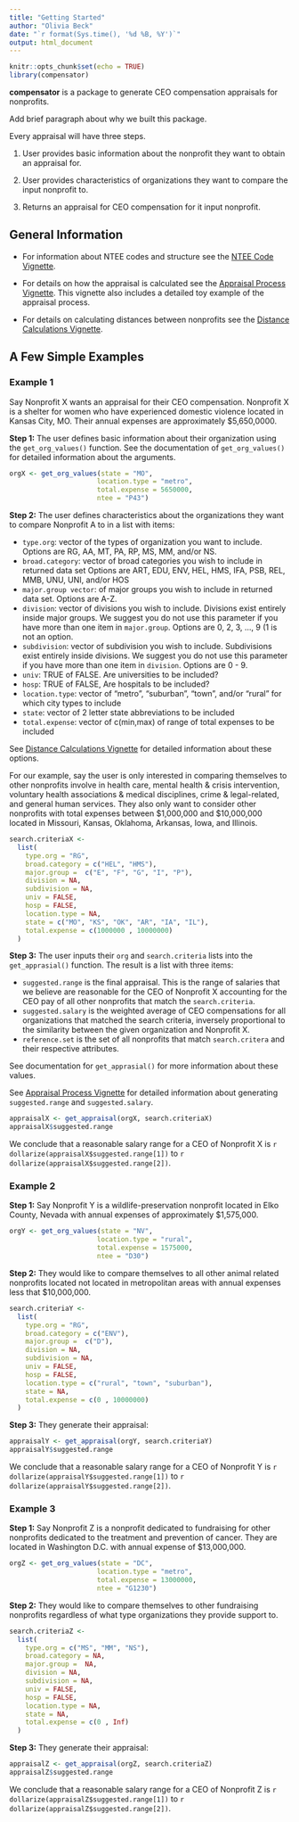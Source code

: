 ```yaml
---
title: "Getting Started"
author: "Olivia Beck"
date: "`r format(Sys.time(), '%d %B, %Y')`"
output: html_document
---
```


```r
knitr::opts_chunk$set(echo = TRUE)
library(compensator)
```

**compensator** is a package to generate CEO compensation appraisals for nonprofits. 


Add brief paragraph about why we built this package. 

Every appraisal will have three steps. 

1. User provides basic information about the nonprofit they want to obtain an appraisal for. 

2. User provides characteristics of organizations they want to compare the input nonprofit to. 
3. Returns an appraisal for CEO compensation for it input nonprofit. 


## General Information 

- For information about NTEE codes and structure see the [NTEE Code Vignette](ntee-codes.html).

- For details on how the appraisal is calculated see the [Appraisal Process Vignette](appraisal-process.html). This vignette also includes a detailed toy example of the appraisal process. 

- For details on calculating distances between nonprofits see the [Distance Calculations Vignette](dist-calcs.html).


## A Few Simple Examples

### Example 1

Say Nonprofit X wants an appraisal for their CEO compensation. Nonprofit X is a shelter for women who have experienced domestic violence located in Kansas City, MO. Their annual expenses are approximately $5,650,0000. 

**Step 1:** The user defines basic information about their organization using the `get_org_values()` function. See the documentation of `get_org_values()` for detailed information about the arguments. 


```r
orgX <- get_org_values(state = "MO",
                      location.type = "metro",
                      total.expense = 5650000,
                      ntee = "P43")
```


**Step 2:** The user defines characteristics about the organizations they want to compare Nonprofit A to in a list with items: 

* `type.org`: vector of the types of organization you want to include. Options are  RG, AA, MT, PA, RP, MS, MM, and/or NS. 
* `broad.category`: vector of broad categories you wish to include in returned data set Options are ART, EDU, ENV, HEL, HMS, IFA, PSB, REL, MMB, UNU, UNI, and/or HOS 
* `major.group vector`: of major groups you wish to include in returned data set. Options are A-Z.
* `division`: vector of divisions you wish to include. Divisions exist entirely inside major groups. We suggest you do not use this parameter if you have more than one item in `major.group`. Options are 0, 2, 3, ..., 9 (1 is not an option. 
* `subdivision`: vector of subdivision you wish to include. Subdivisions exist entirely inside divisions. We suggest you do not use this parameter if you have more than one item in `division`. Options are 0 - 9. 
* `univ`: TRUE of FALSE. Are universities to be included?
* `hosp`: TRUE of FALSE, Are hospitals to be included?
* `location.type`: vector of "metro", "suburban", "town", and/or "rural" for which city types to include
* `state`: vector of 2 letter state abbreviations to be included
* `total.expense`: vector of c(min,max) of range of total expenses to be included

See [Distance Calculations Vignette](dist-calcs.html) for detailed information about these options. 

For our example, say the user is only interested in comparing themselves to other nonprofits involve in health care, mental health & crisis intervention, voluntary health associations & medical disciplines, crime & legal-related, and general human services. They also only want to consider other nonprofits with total expenses between \$1,000,000 and \$10,000,000 located in Missouri, Kansas, Oklahoma, Arkansas, Iowa, and Illinois. 


```r
search.criteriaX <-
  list(
    type.org = "RG",
    broad.category = c("HEL", "HMS"),
    major.group =  c("E", "F", "G", "I", "P"),
    division = NA,
    subdivision = NA,
    univ = FALSE,
    hosp = FALSE,
    location.type = NA,
    state = c("MO", "KS", "OK", "AR", "IA", "IL"),
    total.expense = c(1000000 , 10000000)
  )
```

**Step 3:** The user inputs their `org` and `search.criteria` lists into the `get_apprasial()` function. The result is a list with three items: 

* `suggested.range` is the final appraisal. This is the range of salaries that we believe are reasonable for the CEO of Nonprofit X accounting for the CEO pay of all other nonprofits that match the `search.criteria`. 
* `suggested.salary` is the weighted average of CEO compensations for all organizations that matched the search criteria, inversely proportional to the similarity between the given organization and Nonprofit X. 
* `reference.set` is the set of all nonprofits that match `search.critera` and their respective attributes. 

See documentation for `get_apprasial()` for more information about these values. 

See [Appraisal Process Vignette](appraisal-process.html) for detailed information about generating `suggested.range` and `suggested.salary`.  

```r
appraisalX <- get_appraisal(orgX, search.criteriaX) 
appraisalX$suggested.range
```

We conclude that a reasonable salary range for a CEO of Nonprofit X is `r dollarize(appraisalX$suggested.range[1])` to `r dollarize(appraisalX$suggested.range[2])`.


### Example 2


**Step 1:** Say Nonprofit Y is a wildlife-preservation nonprofit located in Elko County, Nevada with annual expenses of approximately $1,575,000. 

```r
orgY <- get_org_values(state = "NV",
                      location.type = "rural",
                      total.expense = 1575000,
                      ntee = "D30")

```

**Step 2:** They would like to compare themselves to all other animal related nonprofits located not located in metropolitan areas with annual expenses less that $10,000,000. 

```r
search.criteriaY <-
  list(
    type.org = "RG",
    broad.category = c("ENV"),
    major.group =  c("D"),
    division = NA,
    subdivision = NA,
    univ = FALSE,
    hosp = FALSE,
    location.type = c("rural", "town", "suburban"),
    state = NA,
    total.expense = c(0 , 10000000)
  )
```

**Step 3:** They generate their appraisal: 


```r
appraisalY <- get_appraisal(orgY, search.criteriaY) 
appraisalY$suggested.range
```

We conclude that a reasonable salary range for a CEO of Nonprofit Y is `r dollarize(appraisalY$suggested.range[1])` to `r dollarize(appraisalY$suggested.range[2])`.


### Example 3 

**Step 1:** Say Nonprofit Z is a nonprofit dedicated to fundraising for other nonprofits dedicated to the treatment and prevention of cancer. They are located in Washington D.C. with annual expense of $13,000,000. 

```r
orgZ <- get_org_values(state = "DC",
                      location.type = "metro",
                      total.expense = 13000000,
                      ntee = "G1230")

```

**Step 2:** They would like to compare themselves to other fundraising nonprofits regardless of what type organizations they provide support to. 

```r
search.criteriaZ <-
  list(
    type.org = c("MS", "MM", "NS"),
    broad.category = NA,
    major.group =  NA,
    division = NA,
    subdivision = NA,
    univ = FALSE,
    hosp = FALSE,
    location.type = NA,
    state = NA,
    total.expense = c(0 , Inf)
  )
```


**Step 3:** They generate their appraisal: 


```r
appraisalZ <- get_appraisal(orgZ, search.criteriaZ) 
appraisalZ$suggested.range
```

We conclude that a reasonable salary range for a CEO of Nonprofit Z is `r dollarize(appraisalZ$suggested.range[1])` to `r dollarize(appraisalZ$suggested.range[2])`.
